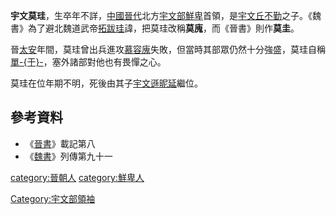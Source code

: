 '''宇文莫珪'''，生卒年不詳，[[中國|中國]][[晉代|晉代]]北方[[宇文部鮮卑|宇文部鮮卑]]首領，是[[宇文丘不勤|宇文丘不勤]]之子。《魏書》為了避北魏道武帝[[拓跋珪|拓跋珪]]諱，把莫珪改稱'''莫廆'''，而《晉書》則作'''莫圭'''。

晉[[太安_(晋惠帝)|太安]]年間，莫珪曾出兵進攻[[慕容廆|慕容廆]]失敗，但當時其部眾仍然十分強盛，莫珪自稱[[單于|單-{于}-]]，塞外諸部對他也有畏憚之心。

莫珪在位年期不明，死後由其子[[宇文遜昵延|宇文遜昵延]]繼位。

==參考資料==
*《[[晉書|晉書]]》載記第八
*《[[魏書|魏書]]》列傳第九十一

{{中国皇帝|父[[宇文丘不勤|宇文丘不勤]]|子[[宇文遜昵延|宇文遜昵延]]|[[东晋十六国君主列表#宇文部|宇文部鮮卑]]首領|？}}

[[category:晉朝人|category:晉朝人]]
[[category:鮮卑人|category:鮮卑人]]
[[Category:宇文部領袖|Category:宇文部領袖]]
{{晋朝人物小作品}}